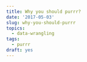 ```yaml
---
title: Why you should purrr?
date: '2017-05-03'
slug: why-you-should-purrr
topics:
  - data-wrangling
tags:
  - purrr
draft: yes
---
```



